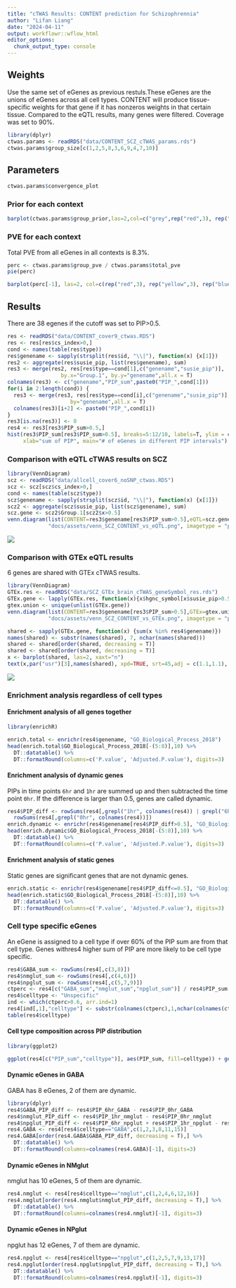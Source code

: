 ```yaml
---
title: "cTWAS Results: CONTENT prediction for Schizophrennia"
author: "Lifan Liang"
date: "2024-04-11"
output: workflowr::wflow_html
editor_options:
  chunk_output_type: console
---
```


## Weights

Use the same set of eGenes as previous restuls.These eGenes are the unions of eGenes across all cell types. CONTENT will produce tissue-specific weights for that gene if it has nonzeros weights in that certain tissue. Compared to the eQTL results, many genes were filtered. Coverage was set to 90%.

```r
library(dplyr)
ctwas.params <- readRDS("data/CONTENT_SCZ_cTWAS_params.rds")
ctwas.params$group_size[c(1,2,5,8,3,6,9,4,7,10)]
```

## Parameters

```r
ctwas.params$convergence_plot
```

### Prior for each context

```r
barplot(ctwas.params$group_prior,las=2,col=c("grey",rep("red",3), rep("green",3), rep("blue",3)))
```

### PVE for each context

Total PVE from all eGenes in all contexts is 8.3%.

```r
perc <- ctwas.params$group_pve / ctwas.params$total_pve
pie(perc)
```

```r
barplot(perc[-1], las=2, col=c(rep("red",3), rep("yellow",3), rep("blue",3)))
```

## Results

There are 38 egenes if the cutoff was set to PIP>0.5.

```r
res <- readRDS("data/CONTENT_cover9_ctwas.RDS")
res <- res[res$cs_index>0,]
cond <- names(table(res$type))
res$genename <- sapply(strsplit(res$id, "\\|"), function(x) {x[1]})
res2 <- aggregate(res$susie_pip, list(res$genename), sum)
res3 <- merge(res2, res[res$type==cond[1],c("genename","susie_pip")], 
                 by.x="Group.1", by.y="genename",all.x = T)
colnames(res3) <- c("genename","PIP_sum",paste0("PIP_",cond[1]))
for(i in 2:length(cond)) {
  res3 <- merge(res3, res[res$type==cond[i],c("genename","susie_pip")], 
                    by="genename",all.x = T)
  colnames(res3)[i+2] <- paste0("PIP_",cond[i])
}
res3[is.na(res3)] <- 0
res4 <- res3[res3$PIP_sum>0.5,]
hist(res3$PIP_sum[res3$PIP_sum>0.5], breaks=5:12/10, labels=T, ylim = c(0, 21),
     xlab="sum of PIP", main="# of eGenes in different PIP intervals")
```

### Comparison with eQTL cTWAS results on SCZ



```r
library(VennDiagram)
scz <- readRDS("data/allcell_cover6_noSNP_ctwas.RDS")
scz <- scz[scz$cs_index>0,]
cond <- names(table(scz$type))
scz$genename <- sapply(strsplit(scz$id, "\\|"), function(x) {x[1]})
scz2 <- aggregate(scz$susie_pip, list(scz$genename), sum)
scz.gene <- scz2$Group.1[scz2$x>0.5]
venn.diagram(list(CONTENT=res3$genename[res3$PIP_sum>0.5],eQTL=scz.gene), 
             "docs/assets/venn_SCZ_CONTENT_vs_eQTL.png", imagetype = "png")
```

![](assets/venn_SCZ_CONTENT_vs_eQTL.png)

### Comparison with GTEx eQTL results

6 genes are shared with GTEx cTWAS results.

```r
library(VennDiagram)
GTEx.res <- readRDS("data/SCZ_GTEx_brain_cTWAS_geneSymbol_res.rds")
GTEx.gene <- lapply(GTEx.res, function(x){x$hgnc_symbol[x$susie_pip>0.5]})
gtex.union <- unique(unlist(GTEx.gene))
venn.diagram(list(CONTENT=res3$genename[res3$PIP_sum>0.5],GTEx=gtex.union), 
             "docs/assets/venn_SCZ_CONTENT_vs_GTEx.png", imagetype = "png")
```

```r
shared <- sapply(GTEx.gene, function(x) {sum(x %in% res4$genename)})
names(shared) <- substr(names(shared), 7, nchar(names(shared)))
shared <- shared[order(shared, decreasing = T)]
shared <- shared[order(shared, decreasing = T)]
x <- barplot(shared, las=2, xaxt="n")
text(x,par("usr")[3],names(shared), xpd=TRUE, srt=45,adj = c(1.1,1.1), xpd = TRUE, cex=0.6)
```

![](assets/venn_SCZ_CONTENT_vs_GTEx.png)

### Enrichment analysis regardless of cell types

#### Enrichment analysis of all genes together

```r
library(enrichR)

enrich.total <- enrichr(res4$genename, "GO_Biological_Process_2018")
head(enrich.total$GO_Biological_Process_2018[-(5:8)],10) %>%
  DT::datatable() %>%
  DT::formatRound(columns=c('P.value', 'Adjusted.P.value'), digits=3)
```


#### Enrichment analysis of dynamic genes

PIPs in time points `6hr` and `1hr` are summed up and then subtracted the time point `0hr`. If the difference is larger than 0.5, genes are called dynamic.

```r
res4$PIP_diff <- rowSums(res4[,grepl("1hr", colnames(res4)) | grepl("6hr", colnames(res4))]) - 
  rowSums(res4[,grepl("0hr", colnames(res4))])
enrich.dynamic <- enrichr(res4$genename[res4$PIP_diff>0.5], "GO_Biological_Process_2018")
head(enrich.dynamic$GO_Biological_Process_2018[-(5:8)],10) %>%
  DT::datatable() %>%
  DT::formatRound(columns=c('P.value', 'Adjusted.P.value'), digits=3)
```


#### Enrichment analysis of static genes

Static genes are significant genes that are not dynamic genes.

```r
enrich.static <- enrichr(res4$genename[res4$PIP_diff<=0.5], "GO_Biological_Process_2018")
head(enrich.static$GO_Biological_Process_2018[-(5:8)],10) %>%
  DT::datatable() %>%
  DT::formatRound(columns=c('P.value', 'Adjusted.P.value'), digits=3)
```


### Cell type specific eGenes

An eGene is assigned to a cell type if over 60% of the PIP sum are from that cell type. Genes withres4 higher sum of PIP are more likely to be cell type specific.

```r
res4$GABA_sum <- rowSums(res4[,c(3,8)])
res4$nmglut_sum <- rowSums(res4[,c(4,6)])
res4$npglut_sum <- rowSums(res4[,c(5,7,9)])
ctperc <- res4[c("GABA_sum","nmglut_sum","npglut_sum")] / res4$PIP_sum
res4$celltype <- "Unspecific"
ind <- which(ctperc>0.6, arr.ind=1)
res4[ind[,1],"celltype"] <- substr(colnames(ctperc),1,nchar(colnames(ctperc))-4)[ind[,2]]
table(res4$celltype)
```

#### Cell type composition across PIP distribution

```r
library(ggplot2)

ggplot(res4[c("PIP_sum","celltype")], aes(PIP_sum, fill=celltype)) + geom_histogram(binwidth = 0.1, center=0.55) + theme_bw()
```

#### Dynamic eGenes in GABA

GABA has 8 eGenes, 2 of them are dynamic.

```r
library(dplyr)
res4$GABA_PIP_diff <- res4$PIP_6hr_GABA - res4$PIP_0hr_GABA
res4$nmglut_PIP_diff <- res4$PIP_1hr_nmglut - res4$PIP_0hr_nmglut
res4$npglut_PIP_diff <- res4$PIP_6hr_npglut + res4$PIP_1hr_npglut - res4$PIP_0hr_npglut
res4.GABA <- res4[res4$celltype=="GABA",c(1,2,3,8,11,15)]
res4.GABA[order(res4.GABA$GABA_PIP_diff, decreasing = T),] %>%
  DT::datatable() %>%
  DT::formatRound(columns=colnames(res4.GABA)[-1], digits=3)
```

#### Dynamic eGenes in NMglut

nmglut has 10 eGenes, 5 of them are dynamic.

```r
res4.nmglut <- res4[res4$celltype=="nmglut",c(1,2,4,6,12,16)]
res4.nmglut[order(res4.nmglut$nmglut_PIP_diff, decreasing = T),] %>%
  DT::datatable() %>%
  DT::formatRound(columns=colnames(res4.nmglut)[-1], digits=3)
```

#### Dynamic eGenes in NPglut

npglut has 12 eGenes, 7 of them are dynamic.

```r
res4.npglut <- res4[res4$celltype=="npglut",c(1,2,5,7,9,13,17)]
res4.npglut[order(res4.npglut$npglut_PIP_diff, decreasing = T),] %>%
  DT::datatable() %>%
  DT::formatRound(columns=colnames(res4.npglut)[-1], digits=3)
```
